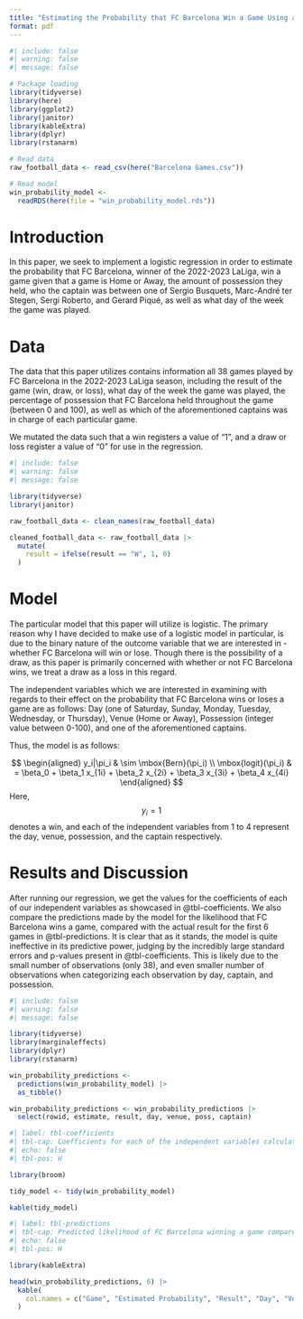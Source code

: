 ```yaml
---
title: "Estimating the Probability that FC Barcelona Win a Game Using a Logistic Model"
format: pdf
---
```


```r
#| include: false
#| warning: false
#| message: false

# Package loading
library(tidyverse)
library(here)
library(ggplot2)
library(janitor)
library(kableExtra)
library(dplyr)
library(rstanarm)

# Read data
raw_football_data <- read_csv(here("Barcelona Games.csv"))

# Read model
win_probability_model <-
  readRDS(here(file = "win_probability_model.rds"))
```

# Introduction

In this paper, we seek to implement a logistic regression in order to estimate the probability that FC Barcelona, winner of the 2022-2023 LaLiga, win a game given that a game is Home or Away, the amount of possession they held, who the captain was between one of Sergio Busquets, Marc-André ter Stegen, Sergi Roberto, and Gerard Piqué, as well as what day of the week the game was played.


# Data

The data that this paper utilizes contains information all 38 games played by FC Barcelona in the 2022-2023 LaLiga season, including the result of the game (win, draw, or loss), what day of the week the game was played, the percentage of possession that FC Barcelona held throughout the game (between 0 and 100), as well as which of the aforementioned captains was in charge of each particular game. 

We mutated the data such that a win registers a value of "1", and a draw or loss register a value of "0" for use in the regression.

```r
#| include: false
#| warning: false
#| message: false

library(tidyverse)
library(janitor)

raw_football_data <- clean_names(raw_football_data)

cleaned_football_data <- raw_football_data |>
  mutate(
    result = ifelse(result == "W", 1, 0)
  )
```

# Model

The particular model that this paper will utilize is logistic. The primary reason why I have decided to make use of a logistic model in particular, is due to the binary nature of the outcome variable that we are interested in - whether FC Barcelona will win or lose. Though there is the possibility of a draw, as this paper is primarily concerned with whether or not FC Barcelona wins, we treat a draw as a loss in this regard.

The independent variables which we are interested in examining with regards to their effect on the probability that FC Barcelona wins or loses a game are as follows: Day (one of Saturday, Sunday, Monday, Tuesday, Wednesday, or Thursday), Venue (Home or Away), Possession (integer value between 0-100), and one of the aforementioned captains.

Thus, the model is as follows:

$$
\begin{aligned}
y_i|\pi_i & \sim \mbox{Bern}(\pi_i) \\
\mbox{logit}(\pi_i) & = \beta_0 + \beta_1 x_{1i} + \beta_2 x_{2i} + \beta_3 x_{3i} + \beta_4 x_{4i}
\end{aligned}
$$
Here, $$y_i = 1$$ denotes a win, and each of the independent variables from 1 to 4 represent the day, venue, possession, and the captain respectively. 

# Results and Discussion

After running our regression, we get the values for the coefficients of each of our independent variables as showcased in @tbl-coefficients. We also compare the predictions made by the model for the likelihood that FC Barcelona wins a game, compared with the actual result for the first 6 games in @tbl-predictions. It is clear that as it stands, the model is quite ineffective in its predictive power, judging by the incredibly large standard errors and p-values present in @tbl-coefficients. This is likely due to the small number of observations (only 38), and even smaller number of observations when categorizing each observation by day, captain, and possession.

```r
#| include: false
#| warning: false
#| message: false

library(tidyverse)
library(marginaleffects)
library(dplyr)
library(rstanarm)

win_probability_predictions <- 
  predictions(win_probability_model) |>
  as_tibble()

win_probability_predictions <- win_probability_predictions |>
  select(rowid, estimate, result, day, venue, poss, captain)
```

```r
#| label: tbl-coefficients
#| tbl-cap: Coefficients for each of the independent variables calculated from running the logistic regression.
#| echo: false
#| tbl-pos: H

library(broom)

tidy_model <- tidy(win_probability_model)

kable(tidy_model)
```

```r
#| label: tbl-predictions
#| tbl-cap: Predicted likelihood of FC Barcelona winning a game compared with the actual result.
#| echo: false
#| tbl-pos: H

library(kableExtra)

head(win_probability_predictions, 6) |>
  kable(
    col.names = c("Game", "Estimated Probability", "Result", "Day", "Venue", "Possession", "Captain")
  )
```
